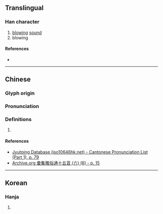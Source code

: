 {{character info}}
==Translingual==

===Han character===
{{Han char|rn=30|rad=口|as=07|sn=10|four=|canj=RBND|ids=⿰口孚}}

# [[blowing]] [[sound]]
# blowing

====References====
* {{Han ref|kx=0191.100|dkj=03675|dj=0410.230|hdz=10631.120|uh=54F9|ud=21753}}

----

==Chinese==
{{zh-forms}}

===Glyph origin===
{{Han etym}}

===Pronunciation===
{{zh-pron
|m=fú
|c=fau4
|mc=y
|oc=y
|cat=
}}

===Definitions===
{{zh-hanzi}}

# {{rfdef|zh}}

====References====
* [http://www.iso10646hk.net/jp/document/download.jsp Jyutping Database (iso10646hk.net) - Cantonese Pronunciation List (Part 1), p. 79]
* [https://archive.org/details/02077335.cn/page/n14/mode/2up?view=theater Archive.org 彙集雅俗通十五音 (六) (6) - p. 15 ]
----

==Korean==

===Hanja===
{{ko-hanja|hangeul=부|rv=bu|mr=pu|y=pwu}}

# {{rfdef|ko|sort=口07}}